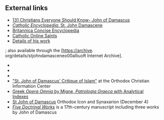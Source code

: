 ==External links==
{{wikisource|Author:John of Damascus|John of Damascus}}
{{wikiquote}}
{{commons category}}
*[http://www.christianitytoday.com/history/special/131christians/johndamascus.html 131 Christians Everyone Should Know- John of Damascus]
*[http://www.newadvent.org/cathen/08459b.htm ''Catholic Encyclopedia'': St. John Damascene]
*[http://concise.britannica.com/ebc/article?eu=393924 Britannica Concise Encyclopedia]
*[http://www.catholic.org/saints/saint.php?saint_id=66 Catholic Online Saints]
*[http://www.ccel.org/s/schaff/encyc/encyc06/htm/iii.lvii.lxii.htm Details of his work]
{{Gutenberg|no= 49917|name=St John Damascene on Holy Images (πρὸς τοὺς διαβάλλοντας τᾶς ἁγίας εἰκόνας). Followed by Three Sermons on the Assumption (κοίμησις)}}; also available through the [https://archive.
org/details/stjohndamasceneo00alliuoft Internet Archive].
* {{Gutenberg author |id=John+of+Damascus,+Saint | name=John of Damascus}}
* {{Internet Archive author |sname=John of Damascus}}
* {{Librivox author |id=6022}}
*[http://www.orthodoxinfo.com/general/stjohn_islam.aspx &quot;St. John of Damascus' Critique of Islam&quot;] at the Orthodox Christian Information Center
*[http://www.documentacatholicaomnia.eu/20_30_0675-0749-_Iohannes_Damascenus,_Sanctus.html Greek ''Opera Omnia'' by Migne, ''Patrologia Graeca'' with Analytical Indexes]
*[http://ocafs.oca.org/FeastSaintsViewer.asp?SID=4&amp;ID=1&amp;FSID=103473 St John of Damascus] Orthodox Icon and Synaxarion (December 4)
*[http://www.wdl.org/en/item/4169 ''Five Doctrinal Works''] is a 17th-century manuscript including three works by John of Damascus


